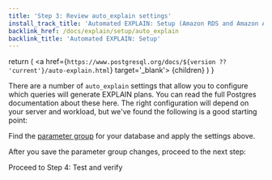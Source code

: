 ```yaml
---
title: 'Step 3: Review auto_explain settings'
install_track_title: 'Automated EXPLAIN: Setup (Amazon RDS and Amazon Aurora)'
backlink_href: /docs/explain/setup/auto_explain
backlink_title: 'Automated EXPLAIN: Setup'
---
```




  return (
    <a href={`https://www.postgresql.org/docs/${version ?? 'current'}/auto-explain.html`} target='_blank'>
      {children}
    </a>
  )
}

There are a number of `auto_explain` settings that allow you to configure which queries
will generate EXPLAIN plans. You can read the full Postgres documentation about
these <AutoExplainLink version={props.pgMajorVersion}>here</AutoExplainLink>.
The right configuration will depend on your server and workload,
but we've found the following is a good starting point:

<PgSettingsRecommendations recommendations={getAutoExplainSettingRecommendations(props.settings)} />

Find the [parameter group](https://console.aws.amazon.com/rds/home#parameter-groups:id=) for your database and apply the settings above.


After you save the parameter group changes, proceed to the next step:
<Link className="btn btn-success" to="04_test_and_verify">
  Proceed to Step 4: Test and verify
</Link>

